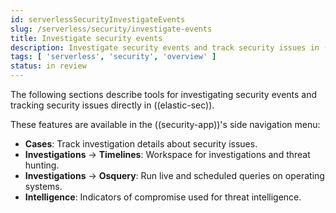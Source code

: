 ```yaml
---
id: serverlessSecurityInvestigateEvents
slug: /serverless/security/investigate-events
title: Investigate security events
description: Investigate security events and track security issues in ((elastic-sec)).
tags: [ 'serverless', 'security', 'overview' ]
status: in review
---
```


<DocBadge template="technical preview" />
<div id="investigate-events"></div>

The following sections describe tools for investigating security events and tracking security issues directly in ((elastic-sec)).


These features are available in the ((security-app))'s side navigation menu:

* <DocLink id="serverlessSecurityCasesOverview">**Cases**</DocLink>: Track investigation details about security issues.
* **Investigations** → <DocLink id="serverlessSecurityTimelinesUi">**Timelines**</DocLink>: Workspace for investigations and threat hunting.
* **Investigations** → <DocLink id="serverlessSecurityUseOsquery">**Osquery**</DocLink>: Run live and scheduled queries on operating systems.
* <DocLink id="serverlessSecurityIndicatorsOfCompromise">**Intelligence**</DocLink>: Indicators of compromise used for threat intelligence.
